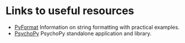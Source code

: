 # Links to useful resources {-}

* [PyFormat](https://pyformat.info/) Information on string formatting with practical examples.
* [PsychoPy](https://www.psychopy.org/) PsychoPy standalone application and library.

